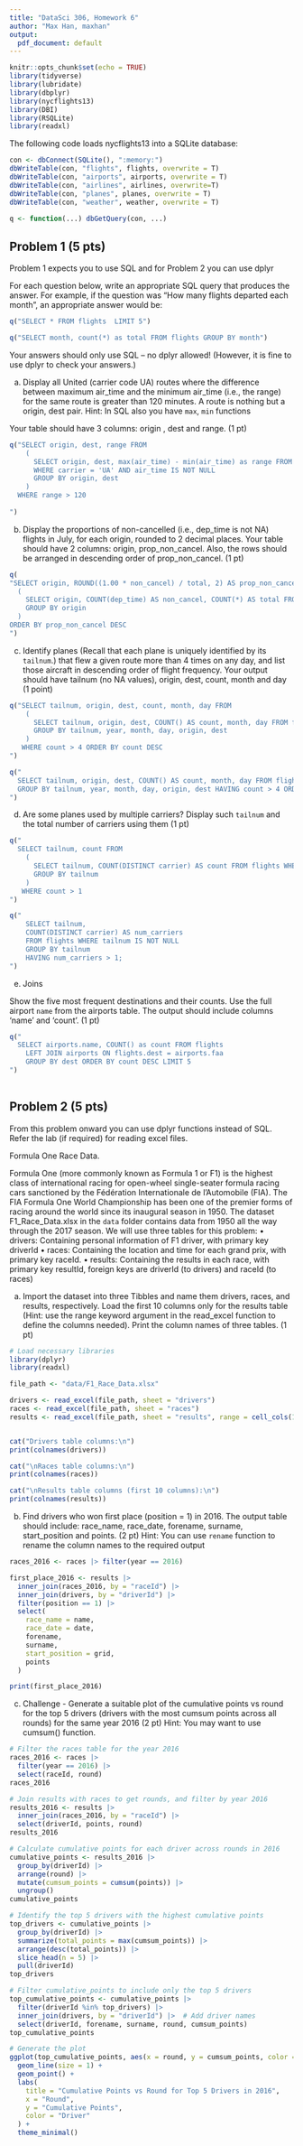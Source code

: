 ```yaml
---
title: "DataSci 306, Homework 6"
author: "Max Han, maxhan"
output:
  pdf_document: default
---
```


```r
knitr::opts_chunk$set(echo = TRUE)
library(tidyverse)
library(lubridate)
library(dbplyr)
library(nycflights13)
library(DBI)
library(RSQLite)
library(readxl)
```

The following code loads nycflights13 into a SQLite database:

```r
con <- dbConnect(SQLite(), ":memory:")
dbWriteTable(con, "flights", flights, overwrite = T)
dbWriteTable(con, "airports", airports, overwrite = T)
dbWriteTable(con, "airlines", airlines, overwrite=T)
dbWriteTable(con, "planes", planes, overwrite = T)
dbWriteTable(con, "weather", weather, overwrite = T)

q <- function(...) dbGetQuery(con, ...)
```



## Problem 1 (5 pts)

Problem 1 expects you to use SQL and for Problem 2 you can use dplyr

For each question below, write an appropriate SQL query that produces the answer. For example, if the question was "How many flights departed each month", an appropriate answer would be:


```r
q("SELECT * FROM flights  LIMIT 5")
```

```r
q("SELECT month, count(*) as total FROM flights GROUP BY month")
```
Your answers should only use SQL -- no dplyr allowed! (However, it is fine to use dplyr to check your answers.)

a) Display all United (carrier code UA) routes where the difference between maximum air_time and the minimum air_time (i.e., the range) for the same route is  greater than 120 minutes. A route is nothing but a origin, dest pair. Hint: In SQL also you have `max`, `min` functions
 
Your table should have 3 columns: origin , dest and range. (1 pt)


```r
q("SELECT origin, dest, range FROM
    (
      SELECT origin, dest, max(air_time) - min(air_time) as range FROM flights 
      WHERE carrier = 'UA' AND air_time IS NOT NULL 
      GROUP BY origin, dest
    )
  WHERE range > 120
  
")
```

b)  Display the proportions of non-cancelled (i.e., dep_time is not NA) flights in July, for each origin, rounded to 2 decimal places.
Your table should have 2 columns: origin, prop_non_cancel. Also, the rows should be arranged in descending order of prop_non_cancel. (1 pt)

```r
q(
"SELECT origin, ROUND((1.00 * non_cancel) / total, 2) AS prop_non_cancel FROM
  (
    SELECT origin, COUNT(dep_time) AS non_cancel, COUNT(*) AS total FROM flights WHERE month = 7 
    GROUP BY origin
  )
ORDER BY prop_non_cancel DESC 
")

```

(c) Identify planes (Recall that each plane is uniquely identified by its `tailnum`.) that flew a given route more than 4 times on any day, and list those aircraft in descending order of flight frequency.  Your output should have tailnum (no NA values), origin, dest, count, month and day (1 point)


```r
q("SELECT tailnum, origin, dest, count, month, day FROM
    (
      SELECT tailnum, origin, dest, COUNT() AS count, month, day FROM flights WHERE tailnum IS NOT NULL 
      GROUP BY tailnum, year, month, day, origin, dest
    )
   WHERE count > 4 ORDER BY count DESC 
")

```
```r
q("
  SELECT tailnum, origin, dest, COUNT() AS count, month, day FROM flights WHERE tailnum IS NOT NULL 
  GROUP BY tailnum, year, month, day, origin, dest HAVING count > 4 ORDER BY count DESC 
")

```


(d)
Are some planes used by multiple carriers? 
Display such `tailnum` and the total number of carriers using them (1 pt)

```r
q("
  SELECT tailnum, count FROM 
    (
      SELECT tailnum, COUNT(DISTINCT carrier) AS count FROM flights WHERE tailnum IS NOT NULL
      GROUP BY tailnum
    )
   WHERE count > 1 
")

```
```r
q("
    SELECT tailnum, 
    COUNT(DISTINCT carrier) AS num_carriers
    FROM flights WHERE tailnum IS NOT NULL
    GROUP BY tailnum
    HAVING num_carriers > 1;  
")
```

(e) Joins

Show the five most frequent destinations and their counts. Use the full airport `name` from the airports table. The output should include columns 'name' and 'count'. (1 pt)


```r
q("
  SELECT airports.name, COUNT() as count FROM flights
    LEFT JOIN airports ON flights.dest = airports.faa
    GROUP BY dest ORDER BY count DESC LIMIT 5
")
  
```

## Problem 2 (5 pts)

From this problem onward you can use dplyr functions instead of SQL. Refer the lab (if required) for reading excel files.

Formula One Race Data. 

Formula One (more commonly known as Formula 1 or F1) is the highest class of international racing for open-wheel single-seater formula racing cars sanctioned by the Fédération Internationale de l’Automobile (FIA). The FIA Formula One World Championship has been one of the premier forms of racing around the world since its inaugural season in 1950.
The dataset F1_Race_Data.xlsx in the `data` folder contains data from 1950 all the way through the 2017 season. We will use three tables for this problem:
• drivers: Containing personal information of F1 driver, with primary key driverId
• races: Containing the location and time for each grand prix, with primary key raceId.
• results: Containing the results in each race, with primary key resultId, foreign keys are
driverId (to drivers) and raceId (to races)

(a) Import the dataset into three Tibbles and name them drivers, races, and results, respectively. Load the first 10 columns only for the results table (Hint: use the range keyword argument in the read_excel function to define the columns needed). Print the column names of three tables. (1 pt)

```r
# Load necessary libraries
library(dplyr)
library(readxl)

file_path <- "data/F1_Race_Data.xlsx"

drivers <- read_excel(file_path, sheet = "drivers")       
races <- read_excel(file_path, sheet = "races")           
results <- read_excel(file_path, sheet = "results", range = cell_cols(1:10))


cat("Drivers table columns:\n")
print(colnames(drivers))

cat("\nRaces table columns:\n")
print(colnames(races))

cat("\nResults table columns (first 10 columns):\n")
print(colnames(results))

```

(b) Find drivers who won first place (position = 1) in 2016. The output table should include: race_name, race_date, forename, surname, start_position and points. (2 pt)
Hint: You can use `rename` function to rename the column names to the required output

```r
races_2016 <- races |> filter(year == 2016)

first_place_2016 <- results |>
  inner_join(races_2016, by = "raceId") |>
  inner_join(drivers, by = "driverId") |>
  filter(position == 1) |>
  select(
    race_name = name,
    race_date = date,
    forename,
    surname,
    start_position = grid,
    points
  )

print(first_place_2016)
```

(c) Challenge - Generate a suitable plot of the cumulative points vs round for the top 5 drivers (drivers with the most cumsum points across all rounds) for the same year 2016 (2 pt)
Hint: You may want to use cumsum() function.

```r
# Filter the races table for the year 2016
races_2016 <- races |>
  filter(year == 2016) |>
  select(raceId, round)
races_2016
```


```r
# Join results with races to get rounds, and filter by year 2016
results_2016 <- results |>
  inner_join(races_2016, by = "raceId") |>
  select(driverId, points, round)
results_2016
```


```r
# Calculate cumulative points for each driver across rounds in 2016
cumulative_points <- results_2016 |>
  group_by(driverId) |>
  arrange(round) |>
  mutate(cumsum_points = cumsum(points)) |>
  ungroup()
cumulative_points
```


```r
# Identify the top 5 drivers with the highest cumulative points
top_drivers <- cumulative_points |>
  group_by(driverId) |>
  summarize(total_points = max(cumsum_points)) |>
  arrange(desc(total_points)) |>
  slice_head(n = 5) |>
  pull(driverId)
top_drivers
```


```r
# Filter cumulative_points to include only the top 5 drivers
top_cumulative_points <- cumulative_points |>
  filter(driverId %in% top_drivers) |>
  inner_join(drivers, by = "driverId") |>  # Add driver names
  select(driverId, forename, surname, round, cumsum_points)
top_cumulative_points
```


```r
# Generate the plot
ggplot(top_cumulative_points, aes(x = round, y = cumsum_points, color = surname, group = driverId)) +
  geom_line(size = 1) +
  geom_point() +
  labs(
    title = "Cumulative Points vs Round for Top 5 Drivers in 2016",
    x = "Round",
    y = "Cumulative Points",
    color = "Driver"
  ) +
  theme_minimal()
```





 